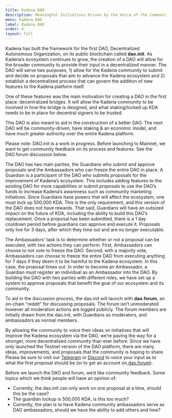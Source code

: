 ```yaml
---
title: Kadena DAO
description: Meaningful Initiatives Driven by the Voice of the Community
menu: Kadena DAO
label: Kadena DAO
order: 4
layout: full
---
```


Kadena has built the framework for the first DAO, Decentralized Autonomous Organization, on its public blockchain called
**dao.init**. As Kadena’s ecosystem continues to grow, the creation of a DAO will allow for the broader community to
provide their input in a decentralized manner. The DAO will serve two purposes, 1) allow for the Kadena community to
submit and decide on proposals that aim to advance the Kadena ecosystem and 2) establish a decentralized process that
can govern the addition of new features to the Kadena platform itself.

One of these features was the main motivation for creating a DAO in the first place: decentralized bridges. It will
allow the Kadena community to be involved in how the bridge is designed, and what staking/locked up KDA needs to be in
place for decentral signers to be trusted.

This DAO is also meant to aid in the construction of a better DAO. The next DAO will be community-driven, have staking &
an economic model, and have much greater authority over the entire Kadena platform.

Please note: DAO.init is a work in progress. Before launching to Mainnet, we want to get community feedback on its
process and features. See the DAO.forum discussion below.

The DAO has two main parties, the Guardians who submit and approve proposals and the Ambassadors who can freeze the
entire DAO in place. A Guardian is a participant of the DAO who submits proposals for the improvement of Kadena’s
ecosystem. This includes adding features to the existing DAO for more capabilities or submit proposals to use the DAO’s
funds to increase Kadena’s awareness such as community marketing initiatives. Since Guardians have powers that will
affect the ecosystem, one must lock up 500,000 KDA. This is the only requirement, and this version of the DAO does not
have rewards. That said, Guardians will have an outsized impact on the future of KDA, including the ability to build
this DAO’s replacement. Once a proposal has been submitted, there is a 1 day cooldown period before guardians can
approve and execute it. Proposals only live for 3 days, after which they time out and are no longer executable.

The Ambassadors’ task is to determine whether or not a proposal can be executed, with two actions they can perform.
First, Ambassadors can choose to not vote to freeze the DAO. Second, with a majority vote, Ambassadors can choose to
freeze the entire DAO from executing anything for 7 days if they deem it to be harmful to the Kadena ecosystem. In this
case, the proposal times out. In order to become an Ambassador, a Guardian must register an individual as an Ambassador
into the DAO. By building the DAO with two parties with different roles, we have set up a system to approve proposals
that benefit the goal of our ecosystem and its community.

To aid in the discussion process, the dao.init will launch with **dao.forum**, an on-chain “reddit” for discussing
proposals. The forum isn’t unmoderated however all moderation actions are logged publicly. The forum members are
initially drawn from the dao.init, with Guardians as moderators, and ambassadors as normal members.

By allowing the community to voice their ideas on initiatives that will improve the Kadena ecosystem via the DAO, we’re
paving the way for a stronger, more decentralized community than ever before. Since we have only launched the Testnet
version of the DAO platform, there are many ideas, improvements, and proposals that the community is hoping to share.
Please be sure to visit our [Telegram](https://t.me/kadena_io) or [Discord](https://discord.io/kadena) to voice your
input as to what the first proposal should be (or to get an account
on[ dao.forum](https://kadena-io.github.io/dao.init-frontend/?app=forum&topicId=0&ui=topics)).

Before we launch the DAO and forum, we’d like community feedback. Some topics which we think people will have an opinion
of:

- Currently, the dao.init can only work on one proposal at a time, should this be the case?
- The guardian lockup is 500,000 KDA, is this too much?
- Currently, the plan is to have Kadena community ambassadors serve as DAO ambassadors, should we have the ability to
  add others and how?
